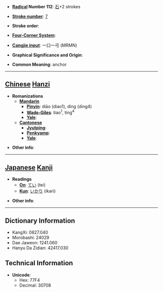 * '''[[Wiktionary:Chinese radical index| Radical]] Number 112''': [[Wiktionary:Chinese radical index 石|石]]+2 strokes

* '''[[Wiktionary:Chinese total strokes index|Stroke number]]''': [[Wiktionary:Chinese total strokes index 7|7]]

* '''Stroke order''': 

* '''[[Wiktionary:Chinese four corner index|Four-Corner System]]''': 

* '''[[Wiktionary:Chinese Cangjie index|Cangjie input]]''': 一口一弓 (MRMN)

* '''Graphical Significance and Origin''': 

* '''Common Meaning''': anchor

----

== [[Chinese]] [[Hanzi]] ==

* '''Romanizations'''
** '''[[Mandarin]]'''
*** '''[[Pinyin]]''': diāo (diao1), dìng (ding4)
*** '''[[Wade-Giles]]''': tiao<sup>1</sup>, ting<sup>4</sup>
*** '''[[Yale]]''': 
** '''[[Cantonese]]'''
*** '''[[Jyutping]]''':
*** '''[[Penkyamp]]''': 
*** '''[[Yale]]''': 

* '''Other info''': 

----

== [[Japanese]] [[Kanji]] ==

* '''Readings'''
** '''[[On]]''': [[てい]] (tei)
** '''[[Kun]]''': [[いかり]] (ikari)

* '''Other info''':  

----

== Dictionary Information ==

* KangXi: 0827.040
* Morobashi: 24029
* Dae Jaweon: 1241.060
* Hanyu Da Zidian: 42417.030

== Technical Information ==

* '''Unicode''':
** Hex: 77F4
** Decimal: 30708